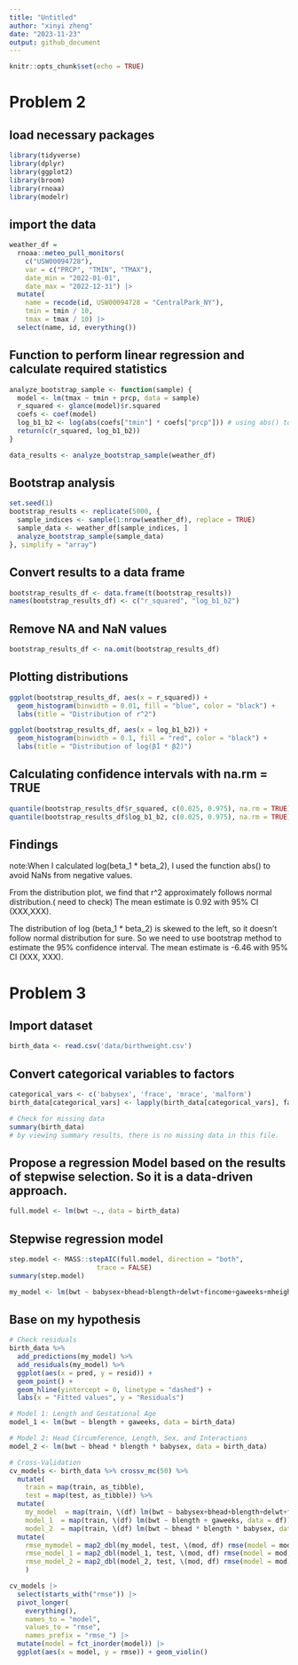```yaml
---
title: "Untitled"
author: "xinyi zheng"
date: "2023-11-23"
output: github_document
---
```


```r
knitr::opts_chunk$set(echo = TRUE)
```

# Problem 2

## load necessary packages
```r
library(tidyverse)
library(dplyr)
library(ggplot2)
library(broom)
library(rnoaa)
library(modelr)
```

## import the data
```r
weather_df = 
  rnoaa::meteo_pull_monitors(
    c("USW00094728"),
    var = c("PRCP", "TMIN", "TMAX"), 
    date_min = "2022-01-01",
    date_max = "2022-12-31") |>
  mutate(
    name = recode(id, USW00094728 = "CentralPark_NY"),
    tmin = tmin / 10,
    tmax = tmax / 10) |>
  select(name, id, everything())
```

## Function to perform linear regression and calculate required statistics
```r
analyze_bootstrap_sample <- function(sample) {
  model <- lm(tmax ~ tmin + prcp, data = sample)
  r_squared <- glance(model)$r.squared
  coefs <- coef(model)
  log_b1_b2 <- log(abs(coefs["tmin"] * coefs["prcp"])) # using abs() to avoid NaNs from negative values
  return(c(r_squared, log_b1_b2))
}

data_results <- analyze_bootstrap_sample(weather_df)
```

## Bootstrap analysis
```r
set.seed(1)
bootstrap_results <- replicate(5000, {
  sample_indices <- sample(1:nrow(weather_df), replace = TRUE)
  sample_data <- weather_df[sample_indices, ]
  analyze_bootstrap_sample(sample_data)
}, simplify = "array")
```

## Convert results to a data frame
```r
bootstrap_results_df <- data.frame(t(bootstrap_results))
names(bootstrap_results_df) <- c("r_squared", "log_b1_b2")
```

## Remove NA and NaN values
```r
bootstrap_results_df <- na.omit(bootstrap_results_df)
```

## Plotting distributions
```r
ggplot(bootstrap_results_df, aes(x = r_squared)) +
  geom_histogram(binwidth = 0.01, fill = "blue", color = "black") +
  labs(title = "Distribution of r^2")

ggplot(bootstrap_results_df, aes(x = log_b1_b2)) +
  geom_histogram(binwidth = 0.1, fill = "red", color = "black") +
  labs(title = "Distribution of log(β̂1 * β̂2)")
```

## Calculating confidence intervals with na.rm = TRUE
```r
quantile(bootstrap_results_df$r_squared, c(0.025, 0.975), na.rm = TRUE)
quantile(bootstrap_results_df$log_b1_b2, c(0.025, 0.975), na.rm = TRUE)

```

## Findings
note:When I calculated log(beta_1 * beta_2), I used the function abs() to avoid NaNs from negative values.

From the distribution plot, we find that r^2 approximately follows normal distribution.( need to check) The mean estimate is 0.92 with 95% CI (XXX,XXX). 

The distribution of log (beta_1 * beta_2) is skewed to the left, so it doesn't follow normal distribution for sure. So we need to use bootstrap method to estimate the 95% confidence interval. The mean estimate is -6.46 with 95% CI (XXX, XXX). 

 
# Problem 3

## Import dataset
```r
birth_data <- read.csv('data/birthweight.csv')
```

## Convert categorical variables to factors
```r
categorical_vars <- c('babysex', 'frace', 'mrace', 'malform')
birth_data[categorical_vars] <- lapply(birth_data[categorical_vars], factor)

# Check for missing data
summary(birth_data)
# by viewing summary results, there is no missing data in this file. 

```

## Propose a regression Model based on the results of stepwise selection. So it is a data-driven approach.
```r
full.model <- lm(bwt ~., data = birth_data)
```

## Stepwise regression model
```r
step.model <- MASS::stepAIC(full.model, direction = "both", 
                      trace = FALSE)
summary(step.model)

my_model <- lm(bwt ~ babysex+bhead+blength+delwt+fincome+gaweeks+mheight+mrace+parity+ppwt+smoken, data = birth_data)


```

## Base on my hypothesis
```r
# Check residuals
birth_data %>% 
  add_predictions(my_model) %>% 
  add_residuals(my_model) %>% 
  ggplot(aes(x = pred, y = resid)) +
  geom_point() +
  geom_hline(yintercept = 0, linetype = "dashed") +
  labs(x = "Fitted values", y = "Residuals")

# Model 1: Length and Gestational Age
model_1 <- lm(bwt ~ blength + gaweeks, data = birth_data)

# Model 2: Head Circumference, Length, Sex, and Interactions
model_2 <- lm(bwt ~ bhead * blength * babysex, data = birth_data)

# Cross-Validation
cv_models <- birth_data %>% crossv_mc(50) %>%
  mutate(
    train = map(train, as_tibble),
    test = map(test, as_tibble)) %>% 
  mutate(
    my_model  = map(train, \(df) lm(bwt ~ babysex+bhead+blength+delwt+fincome+gaweeks+mheight+mrace+parity+ppwt+smoken, data = df)),
    model_1  = map(train, \(df) lm(bwt ~ blength + gaweeks, data = df)),
    model_2  = map(train, \(df) lm(bwt ~ bhead * blength * babysex, data=df))) %>% 
  mutate(
    rmse_mymodel = map2_dbl(my_model, test, \(mod, df) rmse(model = mod, data = df)),
    rmse_model_1 = map2_dbl(model_1, test, \(mod, df) rmse(model = mod, data = df)),
    rmse_model_2 = map2_dbl(model_2, test, \(mod, df) rmse(model = mod, data = df))
    )

cv_models |> 
  select(starts_with("rmse")) |> 
  pivot_longer(
    everything(),
    names_to = "model", 
    values_to = "rmse",
    names_prefix = "rmse_") |> 
  mutate(model = fct_inorder(model)) |> 
  ggplot(aes(x = model, y = rmse)) + geom_violin()


```

